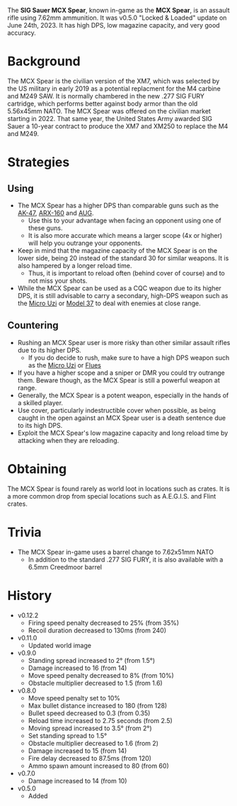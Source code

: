 The **SIG Sauer MCX Spear**, known in-game as the **MCX Spear**, is an assault rifle using 7.62mm ammunition. It was v0.5.0 "Locked & Loaded" update on June 24th, 2023. It has high DPS, low magazine capacity, and very good accuracy.

# Background
The MCX Spear is the civilian version of the XM7, which was selected by the US military in early 2019 as a potential replacment for the M4 carbine and M249 SAW. It is normally chambered in the new .277 SIG FURY cartridge, which performs better against body armor than the old 5.56x45mm NATO. The MCX Spear was offered on the civilian market starting in 2022. That same year, the United States Army awarded SIG Sauer a 10-year contract to produce the XM7 and XM250 to replace the M4 and M249.

# Strategies
## Using
- The MCX Spear has a higher DPS than comparable guns such as the [AK-47](/weapons/guns/ak47), [ARX-160](/weapons/guns/arx160) and [AUG](/weapons/guns/aug).
  - Use this to your advantage when facing an opponent using one of these guns.
  - It is also more accurate which means a larger scope (4x or higher) will help you outrange your opponents.
- Keep in mind that the magazine capacity of the MCX Spear is on the lower side, being 20 instead of the standard 30 for similar weapons. It is also hampered by a longer reload time.
  - Thus, it is important to reload often (behind cover of course) and to not miss your shots.
- While the MCX Spear can be used as a CQC weapon due to its higher DPS, it is still advisable to carry a secondary, high-DPS weapon such as the [Micro Uzi](/weapons/guns/micro_uzi) or [Model 37](/weapons/guns/model_37) to deal with enemies at close range.

## Countering

- Rushing an MCX Spear user is more risky than other similar assault rifles due to its higher DPS.
  - If you do decide to rush, make sure to have a high DPS weapon such as the [Micro Uzi](/weapons/guns/micro_uzi) or [Flues](/weapons/guns/flues)
- If you have a higher scope and a sniper or DMR you could try outrange them. Beware though, as the MCX Spear is still a powerful weapon at range.
- Generally, the MCX Spear is a potent weapon, especially in the hands of a skilled player.
- Use cover, particularly indestructible cover when possible, as being caught in the open against an MCX Spear user is a death sentence due to its high DPS.
- Exploit the MCX Spear's low magazine capacity and long reload time by attacking when they are reloading.

# Obtaining
The MCX Spear is found rarely as world loot in locations such as crates. It is a more common drop from special locations such as A.E.G.I.S. and Flint crates.

# Trivia
- The MCX Spear in-game uses a barrel change to 7.62x51mm NATO
  - In addition to the standard .277 SIG FURY, it is also available with a 6.5mm Creedmoor barrel

# History
- v0.12.2
  - Firing speed penalty decreased to 25% (from 35%)
  - Recoil duration decreased to 130ms (from 240)
- v0.11.0
  - Updated world image
- v0.9.0
  - Standing spread increased to 2° (from 1.5°)
  - Damage increased to 16 (from 14)
  - Move speed penalty decreased to 8% (from 10%)
  - Obstacle multiplier decreased to 1.5 (from 1.6)
- v0.8.0
  - Move speed penalty set to 10%
  - Max bullet distance increased to 180 (from 128)
  - Bullet speed decreased to 0.3 (from 0.35)
  - Reload time increased to 2.75 seconds (from 2.5)
  - Moving spread increased to 3.5° (from 2°)
  - Set standing spread to 1.5° 
  - Obstacle multiplier decreased to 1.6 (from 2)
  - Damage increased to 15 (from 14)
  - Fire delay decreased to 87.5ms (from 120)
  - Ammo spawn amount increased to 80 (from 60)
- v0.7.0
  - Damage increased to 14 (from 10)
- v0.5.0
  - Added

